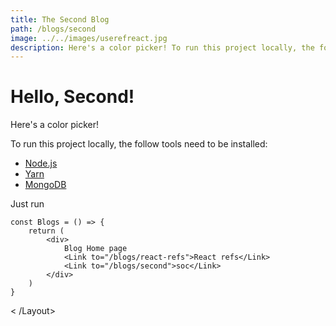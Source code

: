 ```yaml
---
title: The Second Blog
path: /blogs/second
image: ../../images/userefreact.jpg
description: Here's a color picker! To run this project locally, the follow tools need to be installed
---
```



<Layout>

# Hello, Second!

Here's a color picker!

To run this project locally, the follow tools need to be installed:

* [Node.js](https://nodejs.org/en/download/)
* [Yarn](https://classic.yarnpkg.com/en/docs/install)
* [MongoDB](https://docs.mongodb.com/manual/administration/install-community/)

Just run
```
const Blogs = () => {
    return (
        <div>
            Blog Home page
            <Link to="/blogs/react-refs">React refs</Link> 
            <Link to="/blogs/second">soc</Link>
        </div>
    )
}
```
<Disqus /> 
< /Layout>
